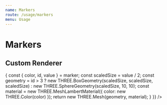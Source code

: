 ```yaml
---
name: Markers
route: /usage/markers
menu: Usage
---
```



# Markers

<Playground>
  <div style={{ background: "#efefef", height: 800, width: "100%" }}>
    <ReactGlobe
      markers={[
        {
          color: "red",
          coordinates: [1.3521, 103.8198],
          value: 50
        },
        {
          color: "blue",
          coordinates: [40.73061, -73.935242],
          value: 25
        },
        {
          color: "orange",
          coordinates: [37.773972, -122.431297],
          value: 35
        },
        {
          coordinates: [39.9042, 116.4074],
          value: 135
        },
        {
          coordinates: [51.5074, 0.1278],
          value: 80
        }
      ]}
    />
  </div>
</Playground>

## Custom Renderer

<Playground>
  <div style={{ background: "#efefef", height: 800, width: "100%" }}>
    <ReactGlobe
      markers={[
        {
          id: 1,
          color: "red",
          coordinates: [1.3521, 103.8198],
          value: 50
        },
        {
          id: 2,
          color: "blue",
          coordinates: [40.73061, -73.935242],
          value: 25
        },
        {
          id: 3,
          color: "orange",
          coordinates: [37.773972, -122.431297],
          value: 35
        },
        {
          id: 4,
          color: "gold",
          coordinates: [39.9042, 116.4074],
          value: 135
        },
        {
          id: 5,
          color: "green",
          coordinates: [51.5074, 0.1278],
          value: 80
        }
      ]}
      markerOptions={{
        renderer: marker => {
          const { color, id, value } = marker;
          const scaledSize = value / 2;
          const geometry =
            id > 3
              ? new THREE.BoxGeometry(scaledSize, scaledSize, scaledSize)
              : new THREE.SphereGeometry(scaledSize, 10, 10);
          const material = new THREE.MeshLambertMaterial({
            color: new THREE.Color(color)
          });
          return new THREE.Mesh(geometry, material);
        }
      }}
    />
  </div>
</Playground>
